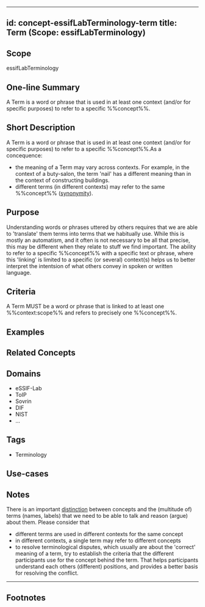 
---
id: concept-essifLabTerminology-term
title: Term (Scope: essifLabTerminology)
---
<!--A %%concept%% tries to capture the idea behind a classification of %%entities:entity%%, allowing us to reason about everything in the class as if it were one thing. This file specifies the idea(s) that, within the scope of `<ExistingScope>` will be referred to using the %%term%% `<NewConcept>`.
Before completing this template, please change every instance of 
- `<ExistingScope>` into a text that refers to the %%scope%% within which the %%concept%% is to be defiend;
- `<NewConcept>` into the %%term%% that will be used within `<ExistingScope>` to refer to that %%concept%%.
Then, provide contents for the sections as you wish. You MUST provide contents for the sections 'Scope' and 'Criteria'-->

## Scope
<!-- *REQUIRED* Short text (label, abbreviation) used to refer to the %%scope%% within which the %%concept%% is defined. The default is essifLab.-->
essifLabTerminology

## One-line Summary
<!--A single sentence that describe the %%concept%% to a layperson with reasonable accuracy. This line may be used to explain `Concept` in a glossary, or as a popover text when it is referred to in other documentation.-->
A Term is a word or phrase that is used in at least one context (and/or for specific purposes) to refer to a specific %%concept%%.

## Short Description
<!--in 1-3 sentences that describe the %%concept%% to a layperson with reasonable accuracy.-->
A Term is a word or phrase that is used in at least one context (and/or for specific purposes) to refer to a specific %%concept%%.As a concequence:

- the meaning of a Term may vary across contexts. For example, in the context of a buty-salon, the term 'nail' has a different meaning than in the context of constructing buildings.
- different terms (in different contexts) may refer to the same %%concept%% ([synonymity](https://en.wikipedia.org/wiki/Synonym)).

## Purpose
<!--Describe why the %%concept%% is needed. What purposes does it serve? What can you do with it that you cannot do (as well) without it? What objectives does it help realize? Why is this %%concept%% relevant within its %%scope%% of definition?-->
Understanding words or phrases uttered by others requires that we are able to 'translate' them terms into terms that we habitually use. While this is mostly an automatism, and it often is not necessary to be all that precise, this may be different when they relate to stuff we find important. The ability to refer to a specific %%concept%% with a specific text or phrase, where this 'linking' is limited to a specific (or several) context(s) helps us to better interpret the intentsion of what others convey in spoken or written language.

## Criteria
<!--How is this %%concept%% different from related ideas? What are essential characteristics that must be true? This is where you specify the [intensional definition](https://en.wikipedia.org/wiki/Extensional_and_intensional_definitions) of the %%concept%%, i.e. the necessary and sufficient conditions for when the term should be used. This makes that the %%concept%% becomes crystal clear. In the case of nouns, this is equivalent to specifying the properties that an object needs to have in order to be counted as a referent of the term.-->
A Term MUST be a word or phrase that is linked to at least one %%context:scope%% and refers to precisely one %%concept%%. 

## Examples
<!--Provide a few sentences in which you give examples that obviously qualify as instances of `Term`, and that do NOT obviously qualify. Also, provide examples that are not (so) obvious, but help users to better understand its intension.-->

## Related Concepts
<!--Link to any %%concepts:concept%% that are similar but distinct, with a note about the relationship.-->


## Domains
<!--In which general knowledge ecosystems or mental model families does this %%concept%% play a role?-->
* eSSIF-Lab
* ToIP
* Sovrin
* DIF
* NIST
* ...

## Tags
<!--Add hash tags here that allow us to group concepts in useful ways.-->
* Terminology

## Use-cases
<!--This (optional) section specifies an (optional) introductory paragraph, and a level-3 (i.e. `###`) subsection for every use case it describes. Every such use-case SHOULD
- describe the situation/context of the use-case;
- show how to apply ``Term`` to/in that situation;
- shows the relevance of having ``Term`` for the use-case as opposed to not having it.-->

## Notes
<!--This (optional) section is the place to put anything for which there is no other good place to put it.-->
There is an important [distinction](https://simple.wikipedia.org/wiki/Concept) between concepts and the (multitude of) terms (names, labels) that we need to be able to talk and reason (argue) about them. Please consider that

* different terms are used in different contexts for the same concept
* in different contexts, a single term may refer to different concepts 
* to resolve terminological disputes, which usually are about the 'correct' meaning of a term, try to establish the criteria that the different participants use for the concept behind the term. That helps participants understand each others (different) positions, and provides a better basis for resolving the conflict.

---
## Footnotes
<!--This (optional) section contains any footnotes that may have been specified in the text above.-->

[^1]: WikiPedia has a concise [explanation of concepts](https://en.wikipedia.org/wiki/Concept). We use the term 'concept' as a [mental representation](https://en.wikipedia.org/wiki/Mental_representation).

[^2]: For the difference between 'Concept' and 'Term', see https://simple.wikipedia.org/wiki/Concept.